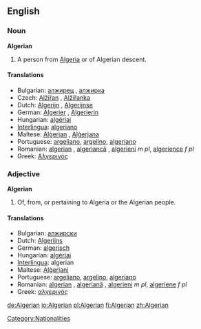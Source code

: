 ==English==

===Noun===
'''Algerian'''

# A person from [[Algeria]] or of Algerian descent.

====Translations====
*Bulgarian: [[алжирец]] {{m}}, [[алжирка]] {{f}}
*Czech: [[Alžířan]] {{m}}, [[Alžířanka]] {{f}}
*Dutch: [[Algerijn]] {{m}}, [[Algerijnse]] {{f}}
*German: [[Algerier]] {{m}}, [[Algerierin]] {{f}}
*Hungarian: [[algériai]]
*[[Interlingua]]: [[algeriano]]
*Maltese: [[Alġerjan]] {{m}}, [[Alġerjana]] {{f}}
*Portuguese: [[argeliano]], [[argelino]], [[algeriano]]
*Romanian: [[algerian]] {{m}}, [[algeriancă]] {{f}}, [[algerieni]] ''m pl'', [[algerience]] ''f pl''
*Greek: [[Αλγερινός]]

===Adjective===
'''Algerian'''

# Of, from, or pertaining to Algeria or the Algerian people.

====Translations====
*Bulgarian: [[алжирски]]
*Dutch: [[Algerijns]]
*German: [[algerisch]]
*Hungarian: [[algériai]]
*[[Interlingua]]: algerian
*Maltese: [[Alġerjani]] {{p}}
*Portuguese: [[argeliano]], [[argelino]], [[algeriano]]
*Romanian: [[algerian]] {{m}}, [[algeriană]] {{f}}, [[algerieni]] ''m pl'', [[algeriene]] ''f pl''
*Greek: [[αλγερινός]]

[[Category:Nationalities]]

[[de:Algerian]]
[[io:Algerian]]
[[pl:Algerian]]
[[fi:Algerian]]
[[zh:Algerian]]